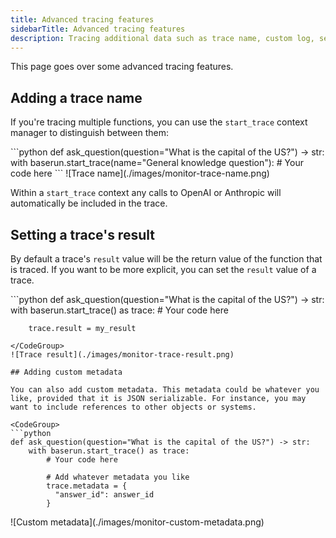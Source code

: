 ```yaml
---
title: Advanced tracing features
sidebarTitle: Advanced tracing features
description: Tracing additional data such as trace name, custom log, session ID, etc
---
```


This page goes over some advanced tracing features.

## Adding a trace name

If you're tracing multiple functions, you can use the `start_trace` context manager to distinguish between them:

<CodeGroup>
  ```python def ask_question(question="What is the capital of the US?") -> str:
  with baserun.start_trace(name="General knowledge question"): # Your code here
  ```
</CodeGroup>
![Trace name](./images/monitor-trace-name.png)

Within a `start_trace` context any calls to OpenAI or Anthropic will automatically be included in the trace.

## Setting a trace's result

By default a trace's `result` value will be the return value of the function that is traced. If you want to be more explicit, you can set the `result` value of a trace.

<CodeGroup>
```python
def ask_question(question="What is the capital of the US?") -> str:
    with baserun.start_trace() as trace:
        # Your code here

        trace.result = my_result

````
</CodeGroup>
![Trace result](./images/monitor-trace-result.png)

## Adding custom metadata

You can also add custom metadata. This metadata could be whatever you like, provided that it is JSON serializable. For instance, you may want to include references to other objects or systems.

<CodeGroup>
```python
def ask_question(question="What is the capital of the US?") -> str:
    with baserun.start_trace() as trace:
        # Your code here

        # Add whatever metadata you like
        trace.metadata = {
          "answer_id": answer_id
        }
````

</CodeGroup>
![Custom metadata](./images/monitor-custom-metadata.png)
